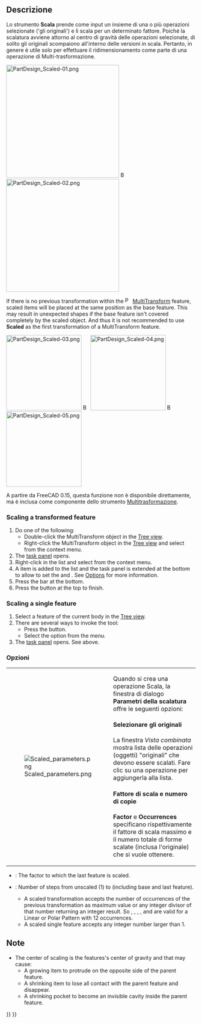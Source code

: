 <languages/>

{{Docnav/it
|[[PartDesign_MultiTransform/it|Multi trasformazione]]
|[[PartDesign_Sprocket/it|Pignone]]
|[[PartDesign_Workbench/it|PartDesign]]
|IconL=PartDesign_MultiTransform.svg
|IconR=PartDesign_Sprocket.svg
|IconC=Workbench_PartDesign.svg
}}

<div class="mw-translate-fuzzy">
{{GuiCommand/it|Name=PartDesign Scaled|Name/it=Scala|Workbenches=[[PartDesign Workbench/it|PartDesign]], Completo|MenuLocation=PartDesign → Multitrasformazione}}
</div>

<span id="Description"></span>
<div class="mw-translate-fuzzy">
== Descrizione ==
</div>

<div class="mw-translate-fuzzy">
Lo strumento '''Scala''' prende come input un insieme di una o più operazioni selezionate ('gli originali') e li scala per un determinato fattore. Poiché la scalatura avviene attorno al centro di gravità delle operazioni selezionate, di solito gli originali scompaiono all'interno delle versioni in scala. Pertanto, in genere è utile solo per effettuare il ridimensionamento come parte di una operazione di Multi-trasformazione.
</div>

[[Image:PartDesign_Scaled-01.png|300px]] [[Image:Button_right.svg|16px|link=]] [[Image:PartDesign_Scaled-02.png|300px]]
{{Caption|A linear pattern and a polar pattern → Scaled the linear pattern with 3 steps (occurrences) and the polar pattern with 12 steps}}

If there is no previous transformation within the [[Image:PartDesign_MultiTransform.svg|16px]] [[PartDesign_MultiTransform|MultiTransform]] feature, scaled items will be placed at the same position as the base feature. This may result in unexpected shapes if the base feature isn't covered completely by the scaled object. And thus it is not recommended to use '''Scaled''' as the first transformation of a MultiTransform feature.

[[Image:PartDesign_Scaled-03.png|200px]] [[Image:Button_right.svg|16px|link=]] 
[[Image:PartDesign_Scaled-04.png|200px]] [[Image:Button_right.svg|16px|link=]] 
[[Image:PartDesign_Scaled-05.png|200px]]
{{Caption|A base feature with a hole → Scaled object with 2 occurrences → Scaled object with 4 occurrences}}

<span id="Usage"></span>
<div class="mw-translate-fuzzy">
A partire da FreeCAD 0.15, questa funzione non è disponibile direttamente, ma è inclusa come componente dello strumento [[PartDesign_MultiTransform/it|Multitrasformazione]].
</div>

===Scaling a transformed feature===

# Do one of the following:
#* Double-click the MultiTransform object in the [[Tree_view|Tree view]].
#* Right-click the MultiTransform object in the [[Tree_view|Tree view]] and select {{MenuCommand|Edit MultiTransform}} from the context menu.
# The {{MenuCommand|MultiTransform parameters}} [[Task_panel|task panel]] opens.
# Right-click in the {{MenuCommand|Transformations}} list and select {{MenuCommand|Add scaled transformation}} from the context menu.
# A {{MenuCommand|Scaled}} item is added to the list and the task panel is extended at the bottom to allow to set the {{MenuCommand|Factor}} and {{MenuCommand|Occurrences}}. See [[#Options|Options]] for more information.
# Press the {{Button|OK}} bar at the bottom.
# Press the {{Button|OK}} button at the top to finish.

===Scaling a single feature===

# Select a feature of the current body in the [[Tree_view|Tree view]].
# There are several ways to invoke the tool:
#* Press the {{Button|[[Image:PartDesign_MultiTransform.svg|16px]] [[PartDesign_MultiTransform|MultiTransform]]}} button.
#* Select the {{MenuCommand|Part Design → Apply a pattern → [[Image:PartDesign_MultiTransform.svg|16px]] Create MultiTransform}} option from the menu.
# The {{MenuCommand|MultiTransform parameters}} [[Task_panel|task panel]] opens. See above.

<span id="Options"></span>
<div class="mw-translate-fuzzy">
===Opzioni===
{|
| [[Image:Scaled_parameters.png|left]]
|
Quando si crea una operazione Scala, la finestra di dialogo '''Parametri della scalatura''' offre le seguenti opzioni:

====Selezionare gli originali====

La finestra ''Vista combinata''  mostra lista delle operazioni (oggetti) "originali" che devono essere scalati. Fare clic su una operazione per aggiungerla alla lista.

====Fattore di scala e numero di copie====

'''Factor''' e '''Occurrences'''  specificano rispettivamente il fattore di scala massimo  e il numero totale di forme scalate (inclusa l'originale) che si vuole ottenere.
|}
{{clear}}
</div>

* {{MenuCommand|Factor}}: The factor to which the last feature is scaled.
* {{MenuCommand|Occurrences}}: Number of steps from unscaled (1) to {{MenuCommand|Factor}} (including base and last feature).
** A scaled transformation accepts the number of occurrences of the previous transformation as maximum value or any integer divisor of that number returning an integer result. So {{Value|12}}, {{Value|6}}, {{Value|4}}, {{Value|3}}, and {{Value|2}} are valid for a Linear or Polar Pattern with 12 occurrences.
** A scaled single feature accepts any integer number larger than 1.

<span id="Notes"></span>
==Note==

* The center of scaling is the features's center of gravity and that may cause:
** A growing item to protrude on the opposite side of the parent feature.
** A shrinking item to lose all contact with the parent feature and disappear.
** A shrinking pocket to become an invisible cavity inside the parent feature.


{{Docnav/it
|[[PartDesign_MultiTransform/it|Multi trasformazione]]
|[[PartDesign_Sprocket/it|Pignone]]
|[[PartDesign_Workbench/it|PartDesign]]
|IconL=PartDesign_MultiTransform.svg
|IconR=PartDesign_Sprocket.svg
|IconC=Workbench_PartDesign.svg
}}

{{PartDesign Tools navi{{#translation:}}}}
{{Userdocnavi{{#translation:}}}}